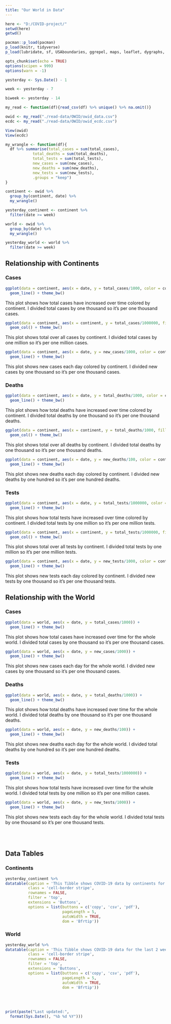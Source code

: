 ```yaml
---
title: "Our World in Data"
---
```


```r
here <- "D:/COVID-project/" 
setwd(here)
getwd()
```

```r
pacman::p_load(pacman)
p_load(knitr, tidyverse)
p_load(lubridate, sf, USAboundaries, ggrepel, maps, leaflet, dygraphs, data.table, DT)

opts_chunk$set(echo = TRUE)
options(scipen = 999)
options(warn = -1) 

yesterday <- Sys.Date() - 1

week <- yesterday - 7

biweek <- yesterday - 14

my_read <- function(df){read_csv(df) %>% unique() %>% na.omit()}

owid <- my_read("./read-data/OWID/owid_data.csv") 
ecdc <- my_read("./read-data/OWID/owid_ecdc.csv") 
```

```r
View(owid)
View(ecdc)
```

```r
my_wrangle <- function(df){
  df %>% summarise(total_cases = sum(total_cases), 
            total_deaths = sum(total_deaths), 
            total_tests = sum(total_tests), 
            new_cases = sum(new_cases),
            new_deaths = sum(new_deaths),
            new_tests = sum(new_tests),
            .groups = "keep")
}
```

```r
continent <- owid %>% 
  group_by(continent, date) %>% 
  my_wrangle()

yesterday_continent <- continent %>% 
  filter(date >= week) 

world <- owid %>% 
  group_by(date) %>% 
  my_wrangle()

yesterday_world <- world %>% 
  filter(date >= week) 
```

## Relationship with Continents

### Cases

```r
ggplot(data = continent, aes(x = date, y = total_cases/1000, color = continent)) +
  geom_line() + theme_bw()
```

This plot shows how total cases have increased over time colored by continent. I divided total cases by one thousand so it's per one thousand cases. 

```r
ggplot(data = continent, aes(x = continent, y = total_cases/1000000, fill = continent)) +
  geom_col() + theme_bw()
```

This plot shows total over all cases by continent. I divided total cases by one million so it's per one million cases. 

```r
ggplot(data = continent, aes(x = date, y = new_cases/1000, color = continent)) +
  geom_line() + theme_bw()
```

This plot shows new cases each day colored by continent. I divided new cases by one thousand so it's per one thousand cases.

### Deaths

```r
ggplot(data = continent, aes(x = date, y = total_deaths/1000, color = continent)) +
  geom_line() + theme_bw()
```

This plot shows how total deaths have increased over time colored by continent. I divided total deaths by one thousand so it's per one thousand deaths. 

```r
ggplot(data = continent, aes(x = continent, y = total_deaths/1000, fill = continent)) +
  geom_col() + theme_bw()
```

This plot shows total over all deaths by continent. I divided total deaths by one thousand so it's per one thousand deaths. 

```r
ggplot(data = continent, aes(x = date, y = new_deaths/100, color = continent)) +
  geom_line() + theme_bw()
```

This plot shows new deaths each day colored by continent. I divided new deaths by one hundred so it's per one hundred deaths.

### Tests

```r
ggplot(data = continent, aes(x = date, y = total_tests/1000000, color = continent)) +
  geom_line() + theme_bw()
```

This plot shows how total tests have increased over time colored by continent. I divided total tests by one million so it's per one million tests. 

```r
ggplot(data = continent, aes(x = continent, y = total_tests/1000000, fill = continent)) +
  geom_col() + theme_bw()
```

This plot shows total over all tests by continent. I divided total tests by one million so it's per one million tests. 

```r
ggplot(data = continent, aes(x = date, y = new_tests/1000, color = continent)) +
  geom_line() + theme_bw()
```

This plot shows new tests each day colored by continent. I divided new tests by one thousand so it's per one thousand tests.

## Relationship with the World

### Cases

```r
ggplot(data = world, aes(x = date, y = total_cases/1000)) +
  geom_line() + theme_bw()
```

This plot shows how total cases have increased over time for the whole world. I divided total cases by one thousand so it's per one thousand cases. 

```r
ggplot(data = world, aes(x = date, y = new_cases/1000)) +
  geom_line() + theme_bw()
```

This plot shows new cases each day for the whole world. I divided new cases by one thousand so it's per one thousand cases.

### Deaths

```r
ggplot(data = world, aes(x = date, y = total_deaths/1000)) +
  geom_line() + theme_bw()
```

This plot shows how total deaths have increased over time for the whole world. I divided total deaths by one thousand so it's per one thousand deaths. 

```r
ggplot(data = world, aes(x = date, y = new_deaths/100)) +
  geom_line() + theme_bw()
```

This plot shows new deaths each day for the whole world. I divided total deaths by one hundred so it's per one hundred deaths.

### Tests

```r
ggplot(data = world, aes(x = date, y = total_tests/1000000)) +
  geom_line() + theme_bw()
```

This plot shows how total tests have increased over time for the whole world. I divided total tests by one million so it's per one million cases. 

```r
ggplot(data = world, aes(x = date, y = new_tests/1000)) +
  geom_line() + theme_bw()
```

This plot shows new tests each day for the whole world. I divided total tests by one thousand so it's per one thousand tests.

<br /><br />

## Data Tables

### Continents

```r
yesterday_continent %>% 
datatable(caption = 'This Tibble shows COVID-19 data by continents for the last 2 weeks',
          class = 'cell-border stripe', 
          rownames = FALSE, 
          filter = 'top', 
          extensions = 'Buttons',
          options = list(buttons = c('copy', 'csv', 'pdf'), 
                         pageLength = 5, 
                         autoWidth = TRUE, 
                         dom = 'Bfrtip'))
```

### World

```r
yesterday_world %>% 
datatable(caption = 'This Tibble shows COVID-19 data for the last 2 weeks in the world',
          class = 'cell-border stripe', 
          rownames = FALSE, 
          filter = 'top', 
          extensions = 'Buttons',
          options = list(buttons = c('copy', 'csv', 'pdf'), 
                         pageLength = 5, 
                         autoWidth = TRUE, 
                         dom = 'Bfrtip'))
```

<br /><br />

```r
print(paste("Last updated:", 
  format(Sys.Date(), "%b %d %Y")))
```